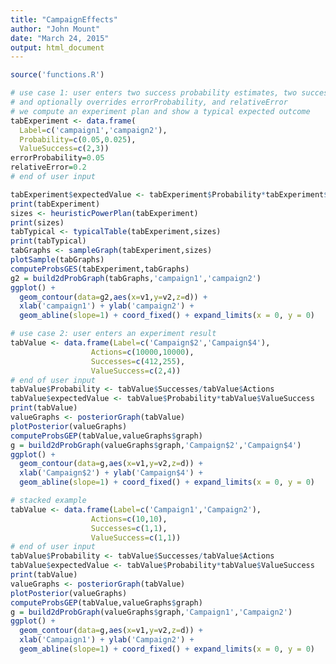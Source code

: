 ```yaml
---
title: "CampaignEffects"
author: "John Mount"
date: "March 24, 2015"
output: html_document
---
```


```r
source('functions.R')
```

```r
# use case 1: user enters two success probability estimates, two success valuations
# and optionally overrides errorProbability, and relativeError
# we compute an experiment plan and show a typical expected outcome
tabExperiment <- data.frame(
  Label=c('campaign1','campaign2'),
  Probability=c(0.05,0.025),
  ValueSuccess=c(2,3))
errorProbability=0.05
relativeError=0.2
# end of user input

tabExperiment$expectedValue <- tabExperiment$Probability*tabExperiment$ValueSuccess
print(tabExperiment)
sizes <- heuristicPowerPlan(tabExperiment)
print(sizes)
tabTypical <- typicalTable(tabExperiment,sizes)
print(tabTypical)
tabGraphs <- sampleGraph(tabExperiment,sizes)
plotSample(tabGraphs)
computeProbsGES(tabExperiment,tabGraphs)
g2 = build2dProbGraph(tabGraphs,'campaign1','campaign2')
ggplot() + 
  geom_contour(data=g2,aes(x=v1,y=v2,z=d)) + 
  xlab('campaign1') + ylab('campaign2') +
  geom_abline(slope=1) + coord_fixed() + expand_limits(x = 0, y = 0)
```




```r
# use case 2: user enters an experiment result
tabValue <- data.frame(Label=c('Campaign$2','Campaign$4'),
                  Actions=c(10000,10000),
                  Successes=c(412,255),
                  ValueSuccess=c(2,4))
# end of user input
tabValue$Probability <- tabValue$Successes/tabValue$Actions
tabValue$expectedValue <- tabValue$Probability*tabValue$ValueSuccess
print(tabValue)
valueGraphs <- posteriorGraph(tabValue)
plotPosterior(valueGraphs)
computeProbsGEP(tabValue,valueGraphs$graph)
g = build2dProbGraph(valueGraphs$graph,'Campaign$2','Campaign$4')
ggplot() + 
  geom_contour(data=g,aes(x=v1,y=v2,z=d)) + 
  xlab('Campaign$2') + ylab('Campaign$4') +
  geom_abline(slope=1) + coord_fixed() + expand_limits(x = 0, y = 0)
```


```r
# stacked example
tabValue <- data.frame(Label=c('Campaign1','Campaign2'),
                  Actions=c(10,10),
                  Successes=c(1,1),
                  ValueSuccess=c(1,1))
# end of user input
tabValue$Probability <- tabValue$Successes/tabValue$Actions
tabValue$expectedValue <- tabValue$Probability*tabValue$ValueSuccess
print(tabValue)
valueGraphs <- posteriorGraph(tabValue)
plotPosterior(valueGraphs)
computeProbsGEP(tabValue,valueGraphs$graph)
g = build2dProbGraph(valueGraphs$graph,'Campaign1','Campaign2')
ggplot() + 
  geom_contour(data=g,aes(x=v1,y=v2,z=d)) + 
  xlab('Campaign1') + ylab('Campaign2') +
  geom_abline(slope=1) + coord_fixed() + expand_limits(x = 0, y = 0)
```
